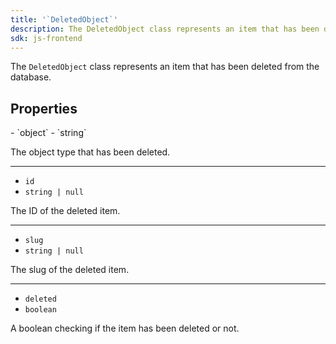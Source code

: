 ```yaml
---
title: '`DeletedObject`'
description: The DeletedObject class represents an item that has been deleted from the database.
sdk: js-frontend
---
```


The `DeletedObject` class represents an item that has been deleted from the database.

## Properties

<Properties>
  - `object`
  - `string`

  The object type that has been deleted.

  ---

  - `id`
  - `string | null`

  The ID of the deleted item.

  ---

  - `slug`
  - `string | null`

  The slug of the deleted item.

  ---

  - `deleted`
  - `boolean`

  A boolean checking if the item has been deleted or not.
</Properties>
